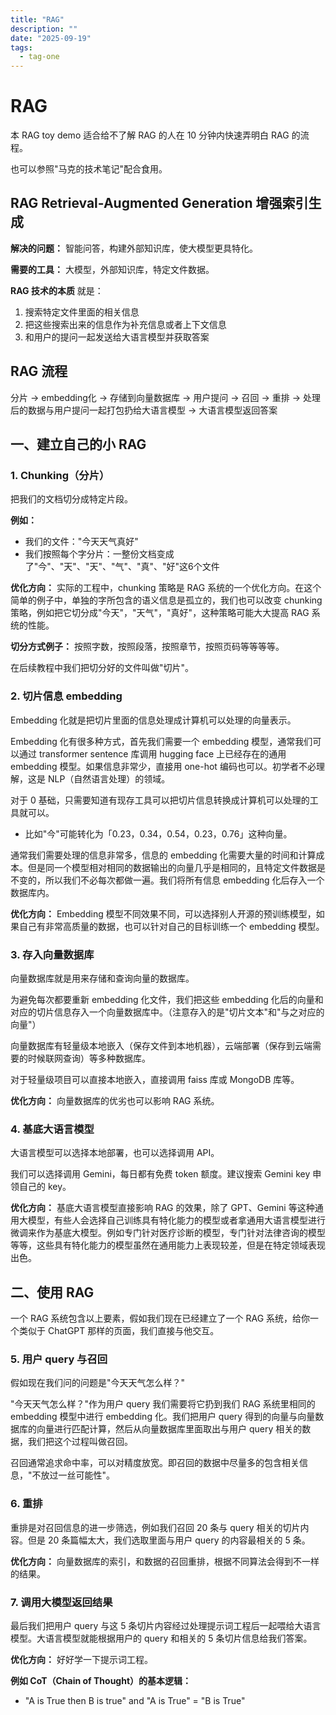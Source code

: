 ```yaml
---
title: "RAG"
description: ""
date: "2025-09-19"
tags:
  - tag-one
---
```


# RAG

本 RAG toy demo 适合给不了解 RAG 的人在 10 分钟内快速弄明白 RAG 的流程。

也可以参照"马克的技术笔记"配合食用。

## RAG Retrieval-Augmented Generation 增强索引生成

**解决的问题：** 智能问答，构建外部知识库，使大模型更具特化。

**需要的工具：** 大模型，外部知识库，特定文件数据。

**RAG 技术的本质** 就是：
1. 搜索特定文件里面的相关信息
2. 把这些搜索出来的信息作为补充信息或者上下文信息
3. 和用户的提问一起发送给大语言模型并获取答案

## RAG 流程

分片 → embedding化 → 存储到向量数据库 → 用户提问 → 召回 → 重排 → 处理后的数据与用户提问一起打包扔给大语言模型 → 大语言模型返回答案


## 一、建立自己的小 RAG

### 1. Chunking（分片）

把我们的文档切分成特定片段。

**例如：**
- 我们的文件："今天天气真好"
- 我们按照每个字分片：一整份文档变成了"今"、"天"、"天"、"气"、"真"、"好"这6个文件

**优化方向：** 实际的工程中，chunking 策略是 RAG 系统的一个优化方向。在这个简单的例子中，单独的字所包含的语义信息是孤立的，我们也可以改变 chunking 策略，例如把它切分成"今天"，"天气"，"真好"，这种策略可能大大提高 RAG 系统的性能。

**切分方式例子：** 按照字数，按照段落，按照章节，按照页码等等等等。

在后续教程中我们把切分好的文件叫做"切片"。

### 2. 切片信息 embedding

Embedding 化就是把切片里面的信息处理成计算机可以处理的向量表示。

Embedding 化有很多种方式，首先我们需要一个 embedding 模型，通常我们可以通过 transformer sentence 库调用 hugging face 上已经存在的通用 embedding 模型。如果信息非常少，直接用 one-hot 编码也可以。初学者不必理解，这是 NLP（自然语言处理）的领域。

对于 0 基础，只需要知道有现存工具可以把切片信息转换成计算机可以处理的工具就可以。
- 比如"今"可能转化为「0.23，0.34，0.54，0.23，0.76」这种向量。

通常我们需要处理的信息非常多，信息的 embedding 化需要大量的时间和计算成本。但是同一个模型相对相同的数据输出的向量几乎是相同的，且特定文件数据是不变的，所以我们不必每次都做一遍。我们将所有信息 embedding 化后存入一个数据库内。

**优化方向：** Embedding 模型不同效果不同，可以选择别人开源的预训练模型，如果自己有非常高质量的数据，也可以针对自己的目标训练一个 embedding 模型。

### 3. 存入向量数据库

向量数据库就是用来存储和查询向量的数据库。

为避免每次都要重新 embedding 化文件，我们把这些 embedding 化后的向量和对应的切片信息存入一个向量数据库中。（注意存入的是"切片文本"和"与之对应的向量"）

向量数据库有轻量级本地嵌入（保存文件到本地机器），云端部署（保存到云端需要的时候联网查询）等多种数据库。

对于轻量级项目可以直接本地嵌入，直接调用 faiss 库或 MongoDB 库等。

**优化方向：** 向量数据库的优劣也可以影响 RAG 系统。

### 4. 基底大语言模型

大语言模型可以选择本地部署，也可以选择调用 API。

我们可以选择调用 Gemini，每日都有免费 token 额度。建议搜索 Gemini key 申领自己的 key。

**优化方向：** 基底大语言模型直接影响 RAG 的效果，除了 GPT、Gemini 等这种通用大模型，有些人会选择自己训练具有特化能力的模型或者拿通用大语言模型进行微调来作为基底大模型。例如专门针对医疗诊断的模型，专门针对法律咨询的模型等等，这些具有特化能力的模型虽然在通用能力上表现较差，但是在特定领域表现出色。


## 二、使用 RAG

一个 RAG 系统包含以上要素，假如我们现在已经建立了一个 RAG 系统，给你一个类似于 ChatGPT 那样的页面，我们直接与他交互。

### 5. 用户 query 与召回

假如现在我们问的问题是"今天天气怎么样？"

"今天天气怎么样？"作为用户 query 我们需要将它扔到我们 RAG 系统里相同的 embedding 模型中进行 embedding 化。我们把用户 query 得到的向量与向量数据库的向量进行匹配计算，然后从向量数据库里面取出与用户 query 相关的数据，我们把这个过程叫做召回。

召回通常追求命中率，可以对精度放宽。即召回的数据中尽量多的包含相关信息，"不放过一丝可能性"。

### 6. 重排

重排是对召回信息的进一步筛选，例如我们召回 20 条与 query 相关的切片内容。但是 20 条篇幅太大，我们选取里面与用户 query 的内容最相关的 5 条。

**优化方向：** 向量数据库的索引，和数据的召回重排，根据不同算法会得到不一样的结果。

### 7. 调用大模型返回结果

最后我们把用户 query 与这 5 条切片内容经过处理提示词工程后一起喂给大语言模型。大语言模型就能根据用户的 query 和相关的 5 条切片信息给我们答案。

**优化方向：** 好好学一下提示词工程。

**例如 CoT（Chain of Thought）的基本逻辑：**
- "A is True then B is true" and "A is True" = "B is True"
